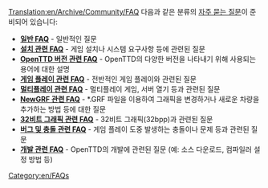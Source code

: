 [[Translation:en/Archive/Community/FAQ]]
{{en/Manual/Navigation}}
다음과 같은 분류의 [https://www.wikipedia.org/wiki/FAQ 자주 묻는 질문]이 준비되어 있습니다:

*'''[[en/Manual/FAQ general questions|일반 FAQ]]''' - 일반적인 질문
*'''[[en/Archive/Manual/Installation FAQ|설치 관련 FAQ]]''' - 게임 설치나 시스템 요구사항 등에 관련된 질문
*'''[[en/Archive/Community/FAQ OpenTTD versions|OpenTTD 버전 관련 FAQ]]''' - OpenTTD의 다양한 버전을 나타내기 위해 사용되는 용어에 대한 설명
*'''[[en/Manual/FAQ gameplay|게임 플레이 관련 FAQ]]''' - 전반적인 게임 플레이와 관련된 질문
*'''[[en/Manual/FAQ multiplayer|멀티플레이 관련 FAQ]]''' - 멀티플레이 게임, 서버 열기 등과 관련된 질문
*'''[[en/Archive/Community/NewGRF FAQ|NewGRF 관련 FAQ]]''' - *.GRF 파일을 이용하여 그래픽을 변경하거나 새로운 차량을 추가하는 방법 등에 대한 질문
*'''[[en/Archive/Old 32bpp/FAQ 32 bit graphics|32비트 그래픽 관련 FAQ]]''' - 32비트 그래픽(32bpp)과 관련된 질문
*'''[[en/Archive/Community/FAQ troubleshooting|버그 및 충돌 관련 FAQ]]''' - 게임 플레이 도중 발생하는 충돌이나 문제 등과 관련된 질문
*'''[[en/Development/FAQ development|개발 관련 FAQ]]''' - OpenTTD의 개발에 관련된 질문 (예: 소스 다운로드, 컴파일러 설정 방법 등)

[[Category:en/FAQs]]